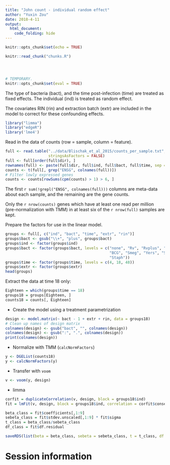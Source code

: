```yaml
---
title: "John count - individual random effect"
author: "Yuxin Zou"
date: 2018-4-11
output: 
  html_document:
    code_folding: hide
---
```


```r
knitr::opts_chunk$set(echo = TRUE)
```

```r
knitr::read_chunk("chunks.R")
```

<!-- Update knitr chunk options -->
```r
```

<!-- Insert the date the file was last updated -->
```r
```

<!-- Insert the R version (Git commit SHA1) if Git repository exists and R
 package git2r is installed -->
```r
```

```r
# TEMPORARY.
knitr::opts_chunk$set(eval = TRUE)
```

The type of bacteria (bact), and the time post-infection (time) are treated as fixed effects. The individual (ind) is treated as random effect.

The covariates RIN (rin) and extraction batch (extr) are included in the model to correct for these confounding effects.

```r
library("limma")
library("edgeR")
library('lme4')
```

Read in the data of counts (row = sample, column = feature).

```r
full <- read.table("../data/Blischak_et_al_2015/counts_per_sample.txt", header = TRUE,
                   stringsAsFactors = FALSE)
full <- full[order(full$dir), ]
rownames(full) <- paste(full$dir, full$ind, full$bact, full$time, sep = ".")
counts <- t(full[, grep("ENSG", colnames(full))])
# Filter lowly expressed genes
counts <- counts[rowSums(cpm(counts) > 1) > 6, ]
```

The first `r sum(!grepl("ENSG", colnames(full)))` columns are meta-data about each sample, and the remaining are the gene counts.

Only the `r nrow(counts)` genes which have at least one read per million (pre-normalization with TMM) in at least six of the `r nrow(full)` samples are kept.

Prepare the factors for use in the linear model.

```r
groups <- full[, c("ind", "bact", "time", "extr", "rin")]
groups$bact <- gsub("\\+", "plus", groups$bact)
groups$ind <- factor(groups$ind)
groups$bact <- factor(groups$bact, levels = c("none", "Rv", "Rvplus", "GC",
                                              "BCG", "Smeg", "Yers", "Salm",
                                              "Staph"))
groups$time <- factor(groups$time, levels = c(4, 18, 48))
groups$extr <- factor(groups$extr)
head(groups)
```

Extract the data at time 18 only:

```r
Eighteen = which(groups$time == 18)
groups18 = groups[Eighteen, ]
counts18 = counts[, Eighteen]
```

* Create the model using a treatment parametrization
```r
design <- model.matrix(~ bact - 1 + extr + rin, data = groups18)
# Clean up names of design matrix
colnames(design) <- gsub("bact", "", colnames(design))
colnames(design) <- gsub(":", ".", colnames(design))
print(colnames(design))
```

* Normalize with TMM (`calcNormFactors`)

```r
y <- DGEList(counts18)
y <- calcNormFactors(y)
```

* Transfer with `voom`
```r
v <- voom(y, design)
```

* limma
```r
corfit = duplicateCorrelation(v, design, block = groups18$ind)
fit = lmFit(v, design, block = groups18$ind, correlation = corfit$consensus.correlation)
```

```r
beta_class = fit$coefficients[,1:9]
sebeta_class = fit$stdev.unscaled[,1:9] * fit$sigma
t_class = beta_class/sebeta_class
df_class = fit$df.residual
```

```r
saveRDS(list(beta = beta_class, sebeta = sebeta_class, t = t_class, df = df_class), '../output/John18_IndRan_limma.rds')
```

# Session information

<!-- Insert the session information into the document -->
```r
```

